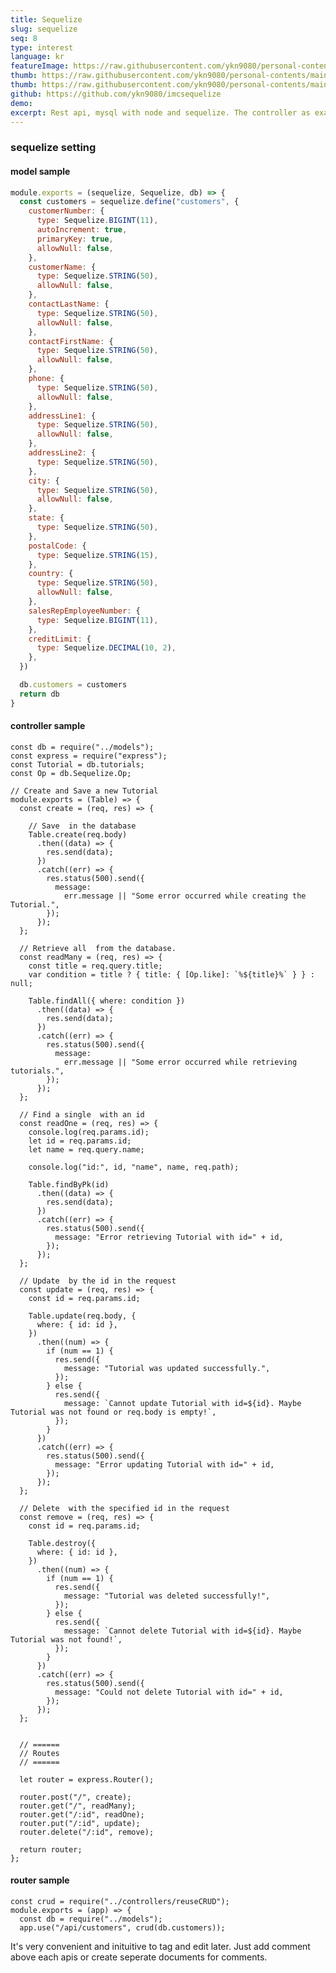 ```yaml
---
title: Sequelize
slug: sequelize
seq: 8
type: interest
language: kr
featureImage: https://raw.githubusercontent.com/ykn9080/personal-contents/main/images/interest/mongodb_logo.png
thumb: https://raw.githubusercontent.com/ykn9080/personal-contents/main/images/interest/sequelize.png
thumb: https://raw.githubusercontent.com/ykn9080/personal-contents/main/images/interest/sequelize1.png
github: https://github.com/ykn9080/imcsequelize
demo:
excerpt: Rest api, mysql with node and sequelize. The controller as example below can be applied all of the models without writing seperate controller.
---
```


### sequelize setting
#### model sample

```js
module.exports = (sequelize, Sequelize, db) => {
  const customers = sequelize.define("customers", {
    customerNumber: {
      type: Sequelize.BIGINT(11),
      autoIncrement: true,
      primaryKey: true,
      allowNull: false,
    },
    customerName: {
      type: Sequelize.STRING(50),
      allowNull: false,
    },
    contactLastName: {
      type: Sequelize.STRING(50),
      allowNull: false,
    },
    contactFirstName: {
      type: Sequelize.STRING(50),
      allowNull: false,
    },
    phone: {
      type: Sequelize.STRING(50),
      allowNull: false,
    },
    addressLine1: {
      type: Sequelize.STRING(50),
      allowNull: false,
    },
    addressLine2: {
      type: Sequelize.STRING(50),
    },
    city: {
      type: Sequelize.STRING(50),
      allowNull: false,
    },
    state: {
      type: Sequelize.STRING(50),
    },
    postalCode: {
      type: Sequelize.STRING(15),
    },
    country: {
      type: Sequelize.STRING(50),
      allowNull: false,
    },
    salesRepEmployeeNumber: {
      type: Sequelize.BIGINT(11),
    },
    creditLimit: {
      type: Sequelize.DECIMAL(10, 2),
    },
  })

  db.customers = customers
  return db
}
```

#### controller sample

```
const db = require("../models");
const express = require("express");
const Tutorial = db.tutorials;
const Op = db.Sequelize.Op;

// Create and Save a new Tutorial
module.exports = (Table) => {
  const create = (req, res) => {

    // Save  in the database
    Table.create(req.body)
      .then((data) => {
        res.send(data);
      })
      .catch((err) => {
        res.status(500).send({
          message:
            err.message || "Some error occurred while creating the Tutorial.",
        });
      });
  };

  // Retrieve all  from the database.
  const readMany = (req, res) => {
    const title = req.query.title;
    var condition = title ? { title: { [Op.like]: `%${title}%` } } : null;

    Table.findAll({ where: condition })
      .then((data) => {
        res.send(data);
      })
      .catch((err) => {
        res.status(500).send({
          message:
            err.message || "Some error occurred while retrieving tutorials.",
        });
      });
  };

  // Find a single  with an id
  const readOne = (req, res) => {
    console.log(req.params.id);
    let id = req.params.id;
    let name = req.query.name;

    console.log("id:", id, "name", name, req.path);

    Table.findByPk(id)
      .then((data) => {
        res.send(data);
      })
      .catch((err) => {
        res.status(500).send({
          message: "Error retrieving Tutorial with id=" + id,
        });
      });
  };

  // Update  by the id in the request
  const update = (req, res) => {
    const id = req.params.id;

    Table.update(req.body, {
      where: { id: id },
    })
      .then((num) => {
        if (num == 1) {
          res.send({
            message: "Tutorial was updated successfully.",
          });
        } else {
          res.send({
            message: `Cannot update Tutorial with id=${id}. Maybe Tutorial was not found or req.body is empty!`,
          });
        }
      })
      .catch((err) => {
        res.status(500).send({
          message: "Error updating Tutorial with id=" + id,
        });
      });
  };

  // Delete  with the specified id in the request
  const remove = (req, res) => {
    const id = req.params.id;

    Table.destroy({
      where: { id: id },
    })
      .then((num) => {
        if (num == 1) {
          res.send({
            message: "Tutorial was deleted successfully!",
          });
        } else {
          res.send({
            message: `Cannot delete Tutorial with id=${id}. Maybe Tutorial was not found!`,
          });
        }
      })
      .catch((err) => {
        res.status(500).send({
          message: "Could not delete Tutorial with id=" + id,
        });
      });
  };


  // ======
  // Routes
  // ======

  let router = express.Router();

  router.post("/", create);
  router.get("/", readMany);
  router.get("/:id", readOne);
  router.put("/:id", update);
  router.delete("/:id", remove);

  return router;
};
```

#### router sample

```
const crud = require("../controllers/reuseCRUD");
module.exports = (app) => {
  const db = require("../models");
  app.use("/api/customers", crud(db.customers));

```

It's very convenient and inituitive to tag and edit later.
Just add comment above each apis or create seperate documents for comments.
